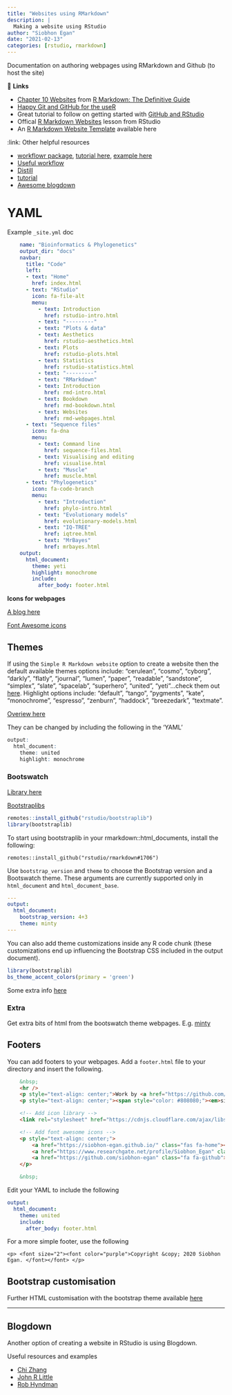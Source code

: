 ```yaml
---
title: "Websites using RMarkdown"
description: |
  Making a website using RStudio
author: "Siobhon Egan"
date: "2021-02-13"
categories: [rstudio, rmarkdown]
---
```


Documentation on authoring webpages using RMarkdown and Github (to host the site)

🔗 **Links**

-   [Chapter 10 Websites](https://bookdown.org/yihui/rmarkdown/websites.html) from [R Markdown: The Definitive Guide](https://bookdown.org/yihui/rmarkdown/)
-   [Happy Git and GitHub for the useR](https://happygitwithr.com/)
-   Great tutorial to follow on getting started with [GitHub and RStudio](https://resources.github.com/whitepapers/github-and-rstudio/)
-   Offical [R Markdown Websites](https://rmarkdown.rstudio.com/lesson-13.html) lesson from RStudio
-   An [R Markdown Website Template](https://github.com/yutannihilation/rmarkdown-website-template) available here

:link: Other helpful resources

-   [workflowr package](https://jdblischak.github.io/workflowr/), [tutorial here](https://cran.r-project.org/web/packages/workflowr/vignettes/wflow-01-getting-started.html), [example here](https://stephenslab.github.io/wflow-divvy/index.html)
-   [Useful workflow](https://robertmitchellv.com/blog-building-site-with-rmarkdown.html)
-   [Distill](https://rstudio.github.io/distill/)
-   [tutorial](https://robchavez.github.io/datascience_gallery/html_only/websites.html)
-   [Awesome blogdown](https://awesome-blogdown.com/)

# YAML

Example `_site.yml` doc

```yaml
    name: "Bioinformatics & Phylogenetics"
    output_dir: "docs"
    navbar:
      title: "Code"
      left:
      - text: "Home"
        href: index.html
      - text: "RStudio"
        icon: fa-file-alt
        menu:
          - text: Introduction
            href: rstudio-intro.html
          - text: "---------"
          - text: "Plots & data"
          - text: Aesthetics
            href: rstudio-aesthetics.html
          - text: Plots
            href: rstudio-plots.html
          - text: Statistics
            href: rstudio-statistics.html
          - text: "---------"
          - text: "RMarkdown"
          - text: Introduction
            href: rmd-intro.html
          - text: Bookdown
            href: rmd-bookdown.html
          - text: Websites
            href: rmd-webpages.html
      - text: "Sequence files"
        icon: fa-dna
        menu:
          - text: Command line
            href: sequence-files.html
          - text: Visualising and editing
            href: visualise.html
          - text: "Muscle"
            href: muscle.html
      - text: "Phylogenetics"
        icon: fa-code-branch
        menu:
          - text: "Introduction"
            href: phylo-intro.html
          - text: "Evolutionary models"
            href: evolutionary-models.html
          - text: "IQ-TREE"
            href: iqtree.html
          - text: "MrBayes"
            href: mrbayes.html
    output:
      html_document:
        theme: yeti
        highlight: monochrome
        include:
          after_body: footer.html
```

**Icons for webpages**

[A blog here](https://www.r-bloggers.com/icon-web-icons-for-rmarkdown/)

[Font Awesome icons](https://fontawesome.com/)

## Themes

If using the `Simple R Markdown website` option to create a website then the default available themes options include: "cerulean", "cosmo", "cyborg", "darkly", "flatly", "journal", "lumen", "paper", "readable", "sandstone", "simplex", "slate", "spacelab", "superhero", "united", "yeti"...check them out [here](https://bootswatch.com/). Highlight options include: "default", "tango", "pygments", "kate", "monochrome", "espresso", "zenburn", "haddock", "breezedark", "textmate".

[Overiew here](https://www.datadreaming.org/post/r-markdown-theme-gallery/)

They can be changed by including the following in the 'YAML'

```r
output:
  html_document:
    theme: united
    highlight: monochrome
```

### Bootswatch

[Library here](https://bootswatch.com/)

[Bootstraplibs](https://rstudio.github.io/bootstraplib/)

```r
remotes::install_github("rstudio/bootstraplib")
library(bootstraplib)
```

To start using bootstraplib in your rmarkdown::html_documents, install the following:

`remotes::install_github("rstudio/rmarkdown#1706")`

Use `bootstrap_version` and `theme` to choose the Bootstrap version and a Bootswatch theme. These arguments are currently supported only in `html_document` and `html_document_base`.

```yaml
---
output:
  html_document:
    bootstrap_version: 4+3
    theme: minty
---
```

You can also add theme customizations inside any R code chunk (these customizations end up influencing the Bootstrap CSS included in the output document).

```r
library(bootstraplib)
bs_theme_accent_colors(primary = 'green')
```

Some extra info [here](https://community.rstudio.com/t/in-rstudio-rmarkdown-how-to-add-new-html-themes-from-bootswatch/15791)

### Extra

Get extra bits of html from the bootswatch theme webpages. E.g. [minty](https://bootswatch.com/minty/)

## Footers

You can add footers to your webpages. Add a `footer.html` file to your directory and insert the following.

```html
    &nbsp;
    <hr />
    <p style="text-align: center;">Work by <a href="https://github.com/siobhon-egan">Siobhon Egan</a></p>
    <p style="text-align: center;"><span style="color: #808080;"><em>siobhon.egan@murdoch.edu.au</em></span></p>

    <!-- Add icon library -->
    <link rel="stylesheet" href="https://cdnjs.cloudflare.com/ajax/libs/font-awesome/4.7.0/css/font-awesome.min.css">

    <!-- Add font awesome icons -->
    <p style="text-align: center;">
        <a href="https://siobhon-egan.github.io/" class="fas fa-home"></a>
        <a href="https://www.researchgate.net/profile/Siobhon_Egan" class="fab fa-researchgate"></a>
        <a href="https://github.com/siobhon-egan" class="fa fa-github"></a>
    </p>

    &nbsp;
```

Edit your YAML to include the following

```yaml
output:
  html_document:
    theme: united
    include:
      after_body: footer.html
```

For a more simple footer, use the following

`<p> <font size="2"><font color="purple">Copyright &copy; 2020 Siobhon Egan. </font></font> </p>`

## Bootstrap customisation

Further HTML customisation with the bootstrap theme available [here](https://getbootstrap.com/docs/4.5/components/alerts/)

-------------------------------------------------------------------

## Blogdown

Another option of creating a website in RStudio is using Blogdown.

Useful resources and examples

- [Chi Zhang](https://andreaczhang.rbind.io/post/my-1st-blogpost/)
- [John R Little](https://www.johnlittle.info/)
- [Rob Hyndman](https://robjhyndman.com)
